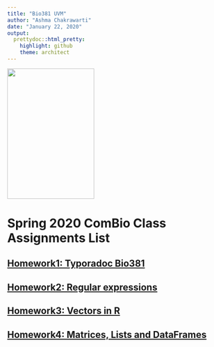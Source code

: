 ```yaml
---
title: "Bio381 UVM"
author: "Ashma Chakrawarti"
date: "January 22, 2020"
output: 
  prettydoc::html_pretty:
    highlight: github
    theme: architect
---
```


<img src="FemaleScience.jpg" width="200" height="300"/>

# Spring 2020 ComBio Class Assignments List

## __[Homework1: Typoradoc Bio381](Bio381.html)__

## __[Homework2: Regular expressions](Homework4.html)__

## __[Homework3: Vectors in R](Vector_in_R.html)__

## __[Homework4: Matrices, Lists and DataFrames](Matrix_List_DataFrames.html)__